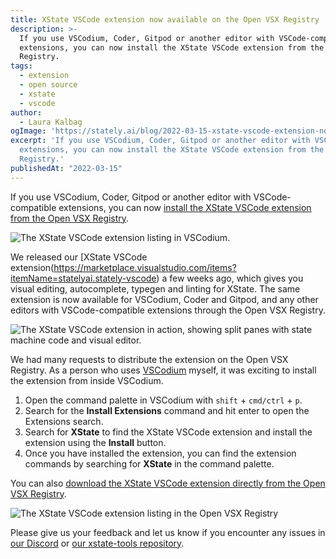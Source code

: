 ```yaml
---
title: XState VSCode extension now available on the Open VSX Registry
description: >-
  If you use VSCodium, Coder, Gitpod or another editor with VSCode-compatible
  extensions, you can now install the XState VSCode extension from the Open VSX
  Registry.
tags:
  - extension
  - open source
  - xstate
  - vscode
author:
  - Laura Kalbag
ogImage: 'https://stately.ai/blog/2022-03-15-xstate-vscode-extension-now-available-on-the-open-vsx-registry.png'
excerpt: 'If you use VSCodium, Coder, Gitpod or another editor with VSCode-compatible
  extensions, you can now install the XState VSCode extension from the Open VSX
  Registry.'
publishedAt: "2022-03-15"
---
```


If you use VSCodium, Coder, Gitpod or another editor with VSCode-compatible extensions, you can now [install the XState VSCode extension from the Open VSX Registry](https://open-vsx.org/extension/statelyai/stately-vscode).

![The XState VSCode extension listing in VSCodium.](https://stately.ai/2022-03-15-xstate-vscode-extension.png)

We released our [XState VSCode extension(https://marketplace.visualstudio.com/items?itemName=statelyai.stately-vscode) a few weeks ago, which gives you visual editing, autocomplete, typegen and linting for XState. The same extension is now available for VSCodium, Coder and Gitpod, and any other editors with VSCode-compatible extensions through the Open VSX Registry.

![The XState VSCode extension in action, showing split panes with state machine code and visual editor.](https://stately.ai/2022-03-15-extension-in-action.png)

We had many requests to distribute the extension on the Open VSX Registry. As a person who uses [VSCodium](https://vscodium.com) myself, it was exciting to install the extension from inside VSCodium.

1. Open the command palette in VSCodium with `shift` + `cmd/ctrl` + `p`.
2. Search for the **Install Extensions** command and hit enter to open the Extensions search.
3. Search for **XState** to find the XState VSCode extension and install the extension using the **Install** button.
4. Once you have installed the extension, you can find the extension commands by searching for **XState** in the command palette.

You can also [download the XState VSCode extension directly from the Open VSX Registry](https://open-vsx.org/extension/statelyai/stately-vscode).

![The XState VSCode extension listing in the Open VSX Registry](https://stately.ai/2022-03-15-vsx-registry.png)

Please give us your feedback and let us know if you encounter any issues in [our Discord](https://discord.gg/xstate) or [our xstate-tools repository](https://github.com/statelyai/xstate-tools/issues).